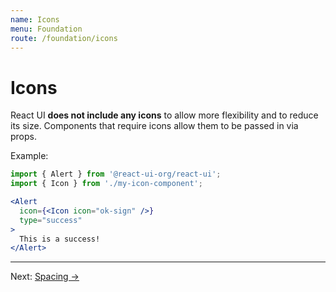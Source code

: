 ```yaml
---
name: Icons
menu: Foundation
route: /foundation/icons
---
```


# Icons

React UI **does not include any icons** to allow more flexibility and to reduce
its size. Components that require icons allow them to be passed in via props.

Example:

```jsx
import { Alert } from '@react-ui-org/react-ui';
import { Icon } from './my-icon-component';

<Alert
  icon={<Icon icon="ok-sign" />}
  type="success"
>
  This is a success!
</Alert>
```

---

Next: [Spacing →](/foundation/spacing)
